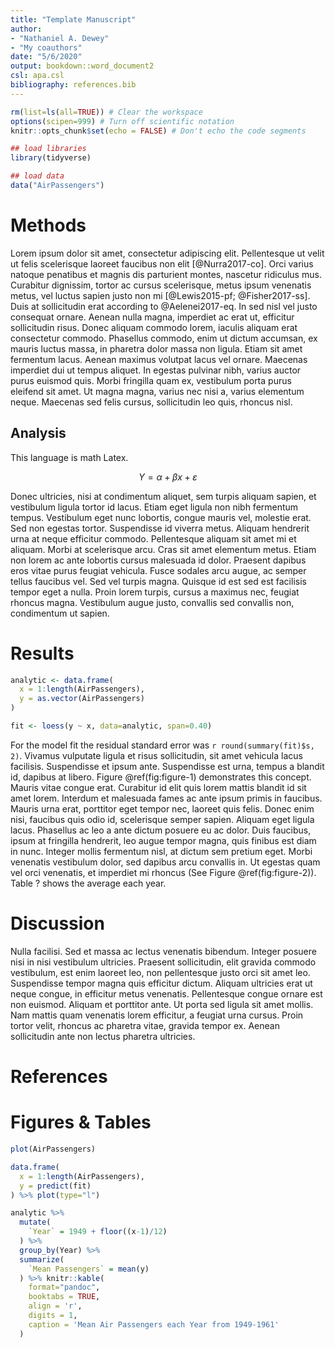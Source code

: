 ```yaml
---
title: "Template Manuscript"
author:
- "Nathaniel A. Dewey"
- "My coauthors"
date: "5/6/2020"
output: bookdown::word_document2
csl: apa.csl
bibliography: references.bib
---
```


```r
rm(list=ls(all=TRUE)) # Clear the workspace
options(scipen=999) # Turn off scientific notation
knitr::opts_chunk$set(echo = FALSE) # Don't echo the code segments

## load libraries
library(tidyverse)

## load data
data("AirPassengers")
```

# Methods

Lorem ipsum dolor sit amet, consectetur adipiscing elit. Pellentesque ut velit ut felis scelerisque laoreet faucibus non elit [@Nurra2017-co]. Orci varius natoque penatibus et magnis dis parturient montes, nascetur ridiculus mus. Curabitur dignissim, tortor ac cursus scelerisque, metus ipsum venenatis metus, vel luctus sapien justo non mi [@Lewis2015-pf; @Fisher2017-ss]. Duis at sollicitudin erat according to @Aelenei2017-eq. In sed nisl vel justo consequat ornare. Aenean nulla magna, imperdiet ac erat ut, efficitur sollicitudin risus. Donec aliquam commodo lorem, iaculis aliquam erat consectetur commodo. Phasellus commodo, enim ut dictum accumsan, ex mauris luctus massa, in pharetra dolor massa non ligula. Etiam sit amet fermentum lacus. Aenean maximus volutpat lacus vel ornare. Maecenas imperdiet dui ut tempus aliquet. In egestas pulvinar nibh, varius auctor purus euismod quis. Morbi fringilla quam ex, vestibulum porta purus eleifend sit amet. Ut magna magna, varius nec nisi a, varius elementum neque. Maecenas sed felis cursus, sollicitudin leo quis, rhoncus nisl.

## Analysis

This language is math Latex.

$$
Y = \alpha + \beta x+\varepsilon
$$

Donec ultricies, nisi at condimentum aliquet, sem turpis aliquam sapien, et vestibulum ligula tortor id lacus. Etiam eget ligula non nibh fermentum tempus. Vestibulum eget nunc lobortis, congue mauris vel, molestie erat. Sed non egestas tortor. Suspendisse id viverra metus. Aliquam hendrerit urna at neque efficitur commodo. Pellentesque aliquam sit amet mi et aliquam. Morbi at scelerisque arcu. Cras sit amet elementum metus. Etiam non lorem ac ante lobortis cursus malesuada id dolor. Praesent dapibus eros vitae purus feugiat vehicula. Fusce sodales arcu augue, ac semper tellus faucibus vel. Sed vel turpis magna. Quisque id est sed est facilisis tempor eget a nulla. Proin lorem turpis, cursus a maximus nec, feugiat rhoncus magna. Vestibulum augue justo, convallis sed convallis non, condimentum ut sapien.

# Results

```r
analytic <- data.frame(
  x = 1:length(AirPassengers),
  y = as.vector(AirPassengers)
)

fit <- loess(y ~ x, data=analytic, span=0.40)
```

For the model fit the residual standard error was `r round(summary(fit)$s, 2)`. Vivamus vulputate ligula et risus sollicitudin, sit amet vehicula lacus facilisis. Suspendisse et ipsum ante. Suspendisse est urna, tempus a blandit id, dapibus at libero. Figure \@ref(fig:figure-1) demonstrates this concept. Mauris vitae congue erat. Curabitur id elit quis lorem mattis blandit id sit amet lorem. Interdum et malesuada fames ac ante ipsum primis in faucibus. Mauris urna erat, porttitor eget tempor nec, laoreet quis felis. Donec enim nisi, faucibus quis odio id, scelerisque semper sapien. Aliquam eget ligula lacus. Phasellus ac leo a ante dictum posuere eu ac dolor. Duis faucibus, ipsum at fringilla hendrerit, leo augue tempor magna, quis finibus est diam in nunc. Integer mollis fermentum nisl, at dictum sem pretium eget. Morbi venenatis vestibulum dolor, sed dapibus arcu convallis in. Ut egestas quam vel orci venenatis, et imperdiet mi rhoncus (See Figure \@ref(fig:figure-2)). Table ? shows the average each year.

# Discussion

Nulla facilisi. Sed et massa ac lectus venenatis bibendum. Integer posuere nisi in nisi vestibulum ultricies. Praesent sollicitudin, elit gravida commodo vestibulum, est enim laoreet leo, non pellentesque justo orci sit amet leo. Suspendisse tempor magna quis efficitur dictum. Aliquam ultricies erat ut neque congue, in efficitur metus venenatis. Pellentesque congue ornare est non euismod. Aliquam et porttitor ante. Ut porta sed ligula sit amet mollis. Nam mattis quam venenatis lorem efficitur, a feugiat urna cursus. Proin tortor velit, rhoncus ac pharetra vitae, gravida tempor ex. Aenean sollicitudin ante non lectus pharetra ultricies.

# References {-}

<div id="refs"></div>

# Figures & Tables {-}

```r
plot(AirPassengers)
```

```r
data.frame(
  x = 1:length(AirPassengers),
  y = predict(fit)
) %>% plot(type="l")
```

```r
analytic %>%
  mutate(
    `Year` = 1949 + floor((x-1)/12)
  ) %>%
  group_by(Year) %>%
  summarize(
    `Mean Passengers` = mean(y)
  ) %>% knitr::kable(
    format="pandoc",
    booktabs = TRUE,
    align = 'r',
    digits = 1,
    caption = 'Mean Air Passengers each Year from 1949-1961'
  )
```

